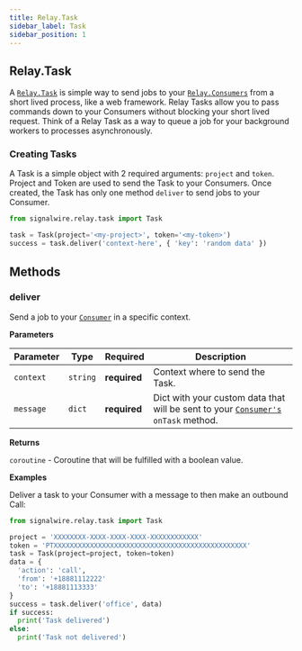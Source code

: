 ```yaml
---
title: Relay.Task
sidebar_label: Task
sidebar_position: 1
---
```


[relay-task]: /sdks/relay-realtime-sdk/v2/language/python/task
[relay-consumer]: /sdks/relay-realtime-sdk/v2/language/python/consumer

## Relay.Task

A [`Relay.Task`][relay-task] is simple way to send jobs to your [`Relay.Consumers`][relay-consumer] from a short lived process, like a web framework. Relay Tasks allow you to pass commands down to your Consumers without blocking your short lived request. Think of a Relay Task as a way to queue a job for your background workers to processes asynchronously.

### Creating Tasks

A Task is a simple object with 2 required arguments: `project` and `token`. Project and Token are used to send the Task to your Consumers. Once created, the Task has only one method `deliver` to send jobs to your Consumer.

```python
from signalwire.relay.task import Task

task = Task(project='<my-project>', token='<my-token>')
success = task.deliver('context-here', { 'key': 'random data' })
```

## Methods

### deliver

Send a job to your [`Consumer`][relay-consumer] in a specific context.

**Parameters**

| Parameter | Type | Required | Description |
| --------- | ---- | -------- | ----------- |
| `context` | `string` | **required** | Context where to send the Task. |
| `message` | `dict` | **required** | Dict with your custom data that will be sent to your [`Consumer's`][relay-consumer] `onTask` method. |

**Returns**

`coroutine` - Coroutine that will be fulfilled with a boolean value.

**Examples**

Deliver a task to your Consumer with a message to then make an outbound Call:

```python
from signalwire.relay.task import Task

project = 'XXXXXXXX-XXXX-XXXX-XXXX-XXXXXXXXXXXX'
token = 'PTXXXXXXXXXXXXXXXXXXXXXXXXXXXXXXXXXXXXXXXXXXXXXXXX'
task = Task(project=project, token=token)
data = {
  'action': 'call',
  'from': '+18881112222'
  'to': '+18881113333'
}
success = task.deliver('office', data)
if success:
  print('Task delivered')
else:
  print('Task not delivered')
```